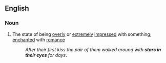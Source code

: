 ==English==

===Noun===
{{en-noun|sg=[[star]]s [[in]] [[one's]] [[eye]]s|-}}

# {{idiomatic|figuratively}} The state of being [[overly]] or [[extremely]] [[impressed]] with something; [[enchanted]] with [[romance]]
#: ''After their first kiss the pair of them walked around with '''stars in their eyes''' for days''.